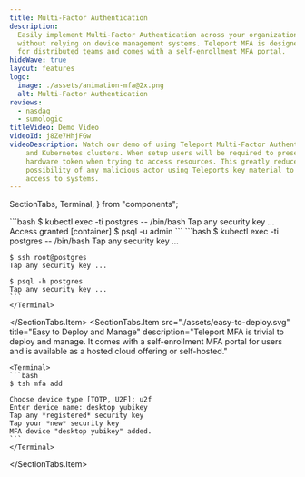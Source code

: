 ```yaml
---
title: Multi-Factor Authentication
description:
  Easily implement Multi-Factor Authentication across your organization
  without relying on device management systems. Teleport MFA is designed
  for distributed teams and comes with a self-enrollment MFA portal.
hideWave: true
layout: features
logo:
  image: ./assets/animation-mfa@2x.png
  alt: Multi-Factor Authentication
reviews:
  - nasdaq
  - sumologic
titleVideo: Demo Video
videoId: j8Ze7HhjFGw
videoDescription: Watch our demo of using Teleport Multi-Factor Authentication to access SSH
    and Kubernetes clusters. When setup users will be required to present a
    hardware token when trying to access resources. This greatly reduces the
    possibility of any malicious actor using Teleports key material to gain
    access to systems.
---
```


  SectionTabs,
  Terminal,
} from "components";

<SectionTabs>
  <SectionTabs.Item
    src="./assets/protect-sessions.svg"
    title="Protect Critical Sessions"
    description="Per-session MFA helps protect critical SSH and Kubernetes resources against compromised client certificates."
  >
    <Terminal>
    ```bash
    $ kubectl exec -ti postgres -- /bin/bash
    Tap any security key ...
    Access granted
    [container] $ psql -u admin
    ```
    </Terminal>
  </SectionTabs.Item>
  <SectionTabs.Item
    src="./assets/mfa.svg"
    title="MFA Everywhere"
    description="Teleport Access Plane adds multi-factor authentication for all layers of a technology stack. Works in the cloud, on-premises and for IOT on the edge."
  >
    <Terminal>
    ```bash
    $ kubectl exec -ti postgres -- /bin/bash
    Tap any security key ...

    $ ssh root@postgres
    Tap any security key ...

    $ psql -h postgres
    Tap any security key ...
    ```
    </Terminal>
  </SectionTabs.Item>
  <SectionTabs.Item
    src="./assets/easy-to-deploy.svg"
    title="Easy to Deploy and Manage"
    description="Teleport MFA is trivial to deploy and manage. It comes with a self-enrollment MFA portal for users and is available as a hosted cloud offering or  self-hosted."
  >
    <Terminal>
    ```bash
    $ tsh mfa add

    Choose device type [TOTP, U2F]: u2f
    Enter device name: desktop yubikey
    Tap any *registered* security key
    Tap your *new* security key
    MFA device "desktop yubikey" added.
    ```
    </Terminal>
  </SectionTabs.Item>
</SectionTabs>
